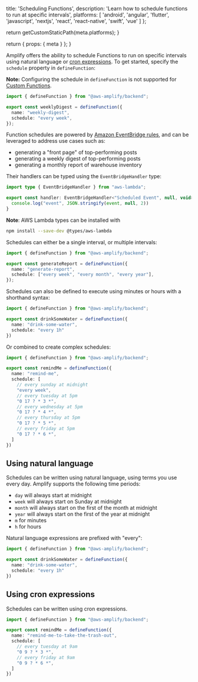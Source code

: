 
  title: 'Scheduling Functions',
  description:
    'Learn how to schedule functions to run at specific intervals',
  platforms: [
    'android',
    'angular',
    'flutter',
    'javascript',
    'nextjs',
    'react',
    'react-native',
    'swift',
    'vue'
  ]
};

  return getCustomStaticPath(meta.platforms);
}

  return {
    props: {
      meta
    }
  };
}

Amplify offers the ability to schedule Functions to run on specific intervals using natural language or [cron expressions](https://en.wikipedia.org/wiki/Cron). To get started, specify the `schedule` property in `defineFunction`:

<Callout info>

**Note:** Configuring the schedule in `defineFunction` is not supported for [Custom Functions](/[platform]/build-a-backend/functions/custom-functions/).

</Callout>

```ts title="amplify/jobs/weekly-digest/resource.ts"
import { defineFunction } from "@aws-amplify/backend";

export const weeklyDigest = defineFunction({
  name: "weekly-digest",
  schedule: "every week",
});
```

Function schedules are powered by [Amazon EventBridge rules](https://docs.aws.amazon.com/eventbridge/latest/userguide/eb-rules.html), and can be leveraged to address use cases such as:

- generating a "front page" of top-performing posts
- generating a weekly digest of top-performing posts
- generating a monthly report of warehouse inventory

Their handlers can be typed using the `EventBridgeHandler` type:

```ts title="amplify/jobs/weekly-digest/handler.ts"
import type { EventBridgeHandler } from "aws-lambda";

export const handler: EventBridgeHandler<"Scheduled Event", null, void> = async (event) => {
  console.log("event", JSON.stringify(event, null, 2))
}
```

<Callout info>

**Note**: AWS Lambda types can be installed with

```bash title="Terminal" showLineNumbers={false}
npm install --save-dev @types/aws-lambda
```

</Callout>

Schedules can either be a single interval, or multiple intervals:

```ts title="amplify/jobs/generate-report/resource.ts"
import { defineFunction } from "@aws-amplify/backend";

export const generateReport = defineFunction({
  name: "generate-report",
  schedule: ["every week", "every month", "every year"],
});
```

Schedules can also be defined to execute using minutes or hours with a shorthand syntax:

```ts title="amplify/jobs/drink-some-water/resource.ts"
import { defineFunction } from "@aws-amplify/backend";

export const drinkSomeWater = defineFunction({
  name: "drink-some-water",
  schedule: "every 1h"
})
```

Or combined to create complex schedules:

```ts title="amplify/jobs/remind-me/resource.ts"
import { defineFunction } from "@aws-amplify/backend";

export const remindMe = defineFunction({
  name: "remind-me",
  schedule: [
    // every sunday at midnight
    "every week",
    // every tuesday at 5pm
    "0 17 ? * 3 *",
    // every wednesday at 5pm
    "0 17 ? * 4 *",
    // every thursday at 5pm
    "0 17 ? * 5 *",
    // every friday at 5pm
    "0 17 ? * 6 *",
  ]
})
```

## Using natural language

Schedules can be written using natural language, using terms you use every day. Amplify supports the following time periods:

- `day` will always start at midnight
- `week` will always start on Sunday at midnight
- `month` will always start on the first of the month at midnight
- `year` will always start on the first of the year at midnight
- `m` for minutes
- `h` for hours

Natural language expressions are prefixed with "every":

```ts title="amplify/jobs/drink-some-water/resource.ts"
import { defineFunction } from "@aws-amplify/backend";

export const drinkSomeWater = defineFunction({
  name: "drink-some-water",
  schedule: "every 1h"
})
```

## Using cron expressions

Schedules can be written using cron expressions.

```ts title="amplify/jobs/remind-me/resource.ts"
import { defineFunction } from "@aws-amplify/backend";

export const remindMe = defineFunction({
  name: "remind-me-to-take-the-trash-out",
  schedule: [
    // every tuesday at 9am
    "0 9 ? * 3 *",
    // every friday at 9am
    "0 9 ? * 6 *",
  ]
})
```
